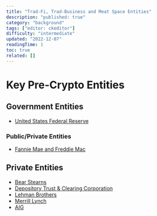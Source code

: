 ```yaml
---
title: "Trad-Fi, Trad-Business and Meat Space Entities"
description: "published: true"
category: "background"
tags: ["editor: ckeditor"]
difficulty: "intermediate"
updated: "2022-12-07"
readingTime: 1
toc: true
related: []
---
```


# Key Pre-Crypto Entities

## Government Entities

*   [United States Federal Reserve](/background/federal-reserve)

### Public/Private Entities 

*   [Fannie Mae and Freddie Mac](/background/gse)

## Private Entities

*   [Bear Stearns](/background/bear-stearns)
*   [Depository Trust & Clearing Corporation](/concepts/settlement)
*   [Lehman Brothers](/background/lehman)
*   [Merrill Lynch](/background/merrill-lynch)
*   [AIG](/background/aig)
